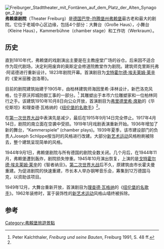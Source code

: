 {{coord|47|59|44|N|7|50|43|E|region:DE-BW_type:landmark_source:kolossus-dewiki|display=title}}
[[File:Freiburger_Stadttheater_mit_Fontänen_auf_dem_Platz_der_Alten_Synagoge_2.jpg|thumb]]
'''弗赖堡剧院'''（Theater Freiburg）是[[德国|德国]][[巴登-符腾堡州|巴登-符腾堡州]][[弗赖堡|弗赖堡]]最古老和最大的剧院。它位于老城中心区边缘，包括4个部分：大舞台（Große Haus），小舞台（Kleine Haus），Kammerbühne（chamber stage）和工作坊（Werkraum）。

== 历史 ==
直到1810年代，弗赖堡的戏剧演出主要是在主教座堂广场的谷仓。后来因不适合作为现代剧场，决定利用废弃的奥斯定会修道院教堂作为剧院。建筑师克里斯托弗·阿诺德进行重新设计。1823年剧院开幕。首演剧目为[[戈特霍尔德·埃夫莱姆·莱辛|戈特霍尔德·埃夫莱姆·莱辛]]的《爱米丽雅·迦洛蒂》。

目前的剧院建筑始建于1905年，由柏林建筑师海因里希·泽林设计，新巴洛克风格，位于原沃邦城防御工事的一部分。<ref name="kalchthaler91">Peter Kalchthaler, ''Freiburg und seine Bauten'', Freiburg 1991, S. 48 ff.</ref> 其雕塑出于本市六位雕塑家和一位柏林同行之手。该建筑1910年10月8日向公众开放，首演剧目为[[弗里德里希·席勒|弗里德里希·席勒]]的《华伦斯坦》和理查德·瓦格纳的《[[纽伦堡的名歌手|纽伦堡的名歌手]]》<ref name="kalchthaler91" />。

在[[第一次世界大战|第一次世界大战]]中表演先是减少，最后在1915年9月14日完全停止。1917年4月14日，剧院的南立面在空袭中受损。1919年1月戏剧表演重新开始。1936年增加了新的舞台，“Kammerspiele” (chamber plays)。1939年夏季，该市建设部门的负责人Joseph Schlippe按当时的风格进行改建。大部分[[新艺术运动|新艺术运动]]风格粉刷被除去，整个建筑呈现简单的风格。

1944年9月1日，弗赖堡剧院与所有德国的剧院全数关闭。几个月后，在1944年11月，弗赖堡遭到轰炸，剧院损失惨重。1945年10月演出恢复，上演的是[[戈特霍尔德·埃夫莱姆·莱辛|戈特霍尔德·埃夫莱姆·莱辛]]的《智者纳旦》。[[第二次世界大战|第二次世界大战]]后不久，原建筑由市长霍夫曼重建。为促进剧院的快速重建，市长本人举办钢琴音乐会，筹集到12万德国马克，以资助该项目。

1949年12月，大舞台重新开放，首演剧目为[[理查德·瓦格纳|理查德·瓦格纳]]的《[[纽伦堡的名歌手|纽伦堡的名歌手]]》。1962年装修时，富于装饰性的[[新艺术运动|新艺术运动]]风格山墙终被拆除。

==参考==
{{Reflist}}

[[Category:弗賴堡旅遊景點|Category:弗賴堡旅遊景點]]